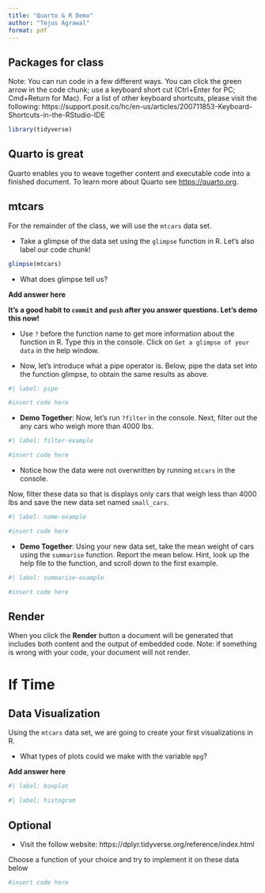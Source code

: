 ```yaml
---
title: "Quarto & R Demo"
author: "Tejus Agrawal"
format: pdf
---
```


## Packages for class

Note: You can run code in a few different ways. You can click the green arrow in the code chunk; use a keyboard short cut (Ctrl+Enter for PC; Cmd+Return for Mac). For a list of other keyboard shortcuts, please visit the following: https://support.posit.co/hc/en-us/articles/200711853-Keyboard-Shortcuts-in-the-RStudio-IDE

```r
library(tidyverse)
```

## Quarto is great

Quarto enables you to weave together content and executable code into a finished
document. To learn more about Quarto see <https://quarto.org>.

## mtcars

For the remainder of the class, we will use the `mtcars` data set.

-   Take a glimpse of the data set using the `glimpse` function in R. 
Let's also label our code chunk!

```r

glimpse(mtcars)

```

-   What does glimpse tell us?

**Add answer here**


**It's a good habit to `commit` and `push` after you answer questions. Let's demo this now!**

-   Use `?` before the function name to get more information about the function in R. Type this in the console. Click on `Get a glimpse of your data` in the help window. 

-   Now, let's introduce what a pipe operator is. Below, pipe the data set into the function glimpse, to obtain the same results as above. 

```r
#| label: pipe

#insert code here

```




-   **Demo Together**: Now, let's run `?filter` in the console. Next, filter out the any cars who weigh more than 4000 lbs.

```r
#| label: filter-example

#insert code here

```

-   Notice how the data were not overwritten by running `mtcars` in the console.

Now, filter these data so that is displays only cars that weigh less than 4000 lbs and save the new data set named `small_cars`.

```r
#| label: name-example

#insert code here

```

-   **Demo Together**: Using your new data set, take the mean weight of cars using the `summarise` function. Report the mean below. Hint, look up the help file to the function, and scroll down to the first example.

```r
#| label: summarise-example

#insert code here

```

## Render

When you click the **Render** button a document will be generated that includes both content and the output of embedded code. Note: if something is wrong with your code, your document will not render.



# If Time

## Data Visualization 

Using the `mtcars` data set, we are going to create your first visualizations in R. 

-   What types of plots could we make with the variable `mpg`? 

**Add answer here**


```r
#| label: boxplot

```

```r
#| label: histogram
```







## Optional

-   Visit the follow website: https://dplyr.tidyverse.org/reference/index.html

Choose a function of your choice and try to implement it on these data below

```r

#insert code here

```
